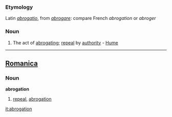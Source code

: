 ===Etymology===
Latin ''[[abrogatio]]'', from ''[[abrogare]]'': compare French ''abrogation'' or ''abroger''
===Noun===
#The act of [[abrogating]]; [[repeal]] by [[authority]] - [[Hume]]
----

==[[Romanica]]==
===Noun===
<b>abrogation</b>
#[[repeal]], [[abrogation]]

[[it:abrogation]]